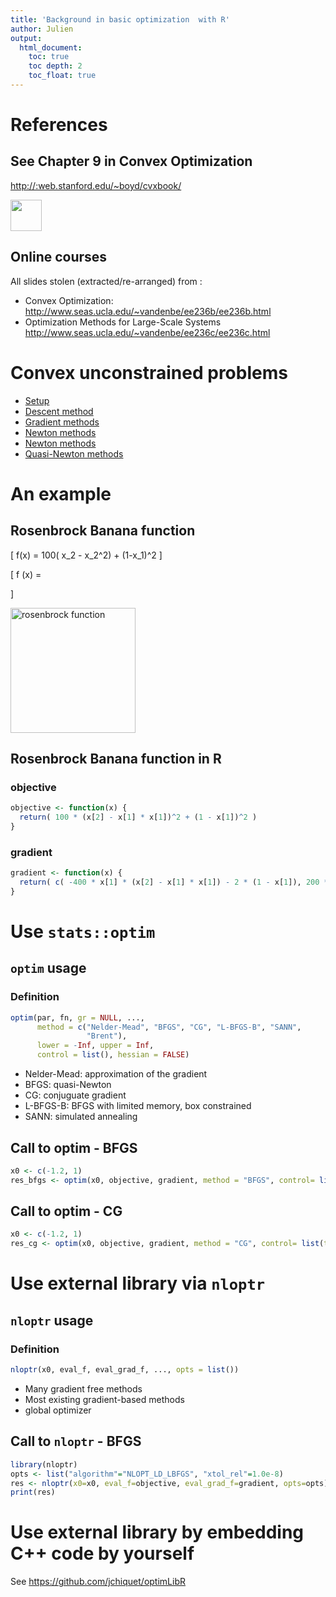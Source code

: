 ```yaml
---
title: 'Background in basic optimization  with R'
author: Julien
output: 
  html_document:
    toc: true
    toc depth: 2
    toc_float: true
---
```


# References

## See Chapter 9 in Convex Optimization 

[http://:web.stanford.edu/~boyd/cvxbook/](http://web.stanford.edu/~boyd/cvxbook/)

![](img/bv_cvxbook_cover.jpg){width="50px"}


## Online courses

All slides stolen (extracted/re-arranged) from \alert{Lieve Vandenberghe}:

  - Convex Optimization: [http://www.seas.ucla.edu/~vandenbe/ee236b/ee236b.html](http://www.seas.ucla.edu/~vandenbe/ee236b/ee236b.html)
  - Optimization Methods for Large-Scale Systems [http://www.seas.ucla.edu/~vandenbe/ee236c/ee236c.html](http://www.seas.ucla.edu/~vandenbe/ee236c/ee236c.html)

# Convex unconstrained problems

- [Setup](files/unconstrained_setup.pdf)
- [Descent method](files/descent_principle.pdf)
- [Gradient methods](files/gradient_method.pdf)
- [Newton methods](files/newton_method.pdf)
- [Newton methods](files/newton_method.pdf)
- [Quasi-Newton methods](files/newton_quasi.pdf)

# An example

## Rosenbrock Banana function

\[
  f(x) = 100( x_2 - x_2^2) + (1-x_1)^2
\]

\[
\nabla f (x) = \begin{pmatrix}
-400 x_1 (x_2 - x_1^2) - 2 (1-x_1) \\
200 (x_2 - x_1^2)
  \end{pmatrix}
\]

![rosenbrock function](img/Rosenbrock_function.png){width="200px"}\


## Rosenbrock Banana function in R

### objective
```r
objective <- function(x) {
  return( 100 * (x[2] - x[1] * x[1])^2 + (1 - x[1])^2 )
}

```

### gradient

```r
gradient <- function(x) {
  return( c( -400 * x[1] * (x[2] - x[1] * x[1]) - 2 * (1 - x[1]), 200 * (x[2] - x[1] * x[1]) ) )
}
```

# Use `stats::optim`

## `optim` usage

### Definition

```r
optim(par, fn, gr = NULL, ...,
      method = c("Nelder-Mead", "BFGS", "CG", "L-BFGS-B", "SANN",
                 "Brent"),
      lower = -Inf, upper = Inf,
      control = list(), hessian = FALSE)
```

  - Nelder-Mead: approximation of the gradient
  - BFGS: quasi-Newton
  - CG: conjuguate gradient
  - L-BFGS-B: BFGS with limited memory, box constrained
  - SANN: simulated annealing

## Call to optim - BFGS

```r
x0 <- c(-1.2, 1)
res_bfgs <- optim(x0, objective, gradient, method = "BFGS", control= list(trace = 2))
```

## Call to optim - CG

```r
x0 <- c(-1.2, 1)
res_cg <- optim(x0, objective, gradient, method = "CG", control= list(trace = 2))
```


# Use external library via `nloptr`

## `nloptr` usage

### Definition

```r
nloptr(x0, eval_f, eval_grad_f, ..., opts = list())
```

  - Many gradient free methods
  - Most existing gradient-based methods
  - global optimizer

## Call to `nloptr` - BFGS

```r
library(nloptr)
opts <- list("algorithm"="NLOPT_LD_LBFGS", "xtol_rel"=1.0e-8)
res <- nloptr(x0=x0, eval_f=objective, eval_grad_f=gradient, opts=opts)
print(res)
```

# Use external library by embedding C++ code by yourself

See [https://github.com/jchiquet/optimLibR](https://github.com/jchiquet/optimLibR)
